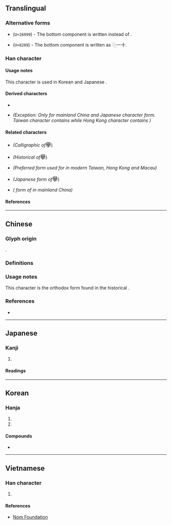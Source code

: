 {{also|𭢅|𦦙|舉|挙|举}}
{{character info}}
==Translingual==
{{CJKV-forms|舉|举|挙|擧}}

===Alternative forms===
* {{l|mul|[[𦦙]]}} (<code>U+26999</code>) - The bottom component is written {{l|mul|丰}} instead of {{l|mul|手}}.
* {{l|mul|[[舉]]}} (<code>U+8209</code>) - The bottom component is written as ⿻一十.

===Han character===
{{Han char|rn=64|rad=手|as=14|asmj+=13|sn=18|snmj+=17|four=77502|canj=HCQ,XHCQ|ids=⿱與手}}

====Usage notes====
This character is used in Korean {{w|hanja}} and Japanese {{w|kyūjitai}}.

====Derived characters====
* {{l|mul|[[㩮]], [[欅]], [[𪼰]], [[𮂥]], [[𮒾]], [[㐦]]}}
* {{l|mul|[[襷]]}} ''(Exception: Only for mainland China and Japanese character form. Taiwan character contains {{l|mul|舉}} while Hong Kong character contains {{l|mul|𦦙}})''

====Related characters====
* {{l|mul|[[𭢅]]}} ''(Calligraphic {{w|Variant Chinese character|variant}} of ''<big>擧</big>)
* {{l|mul|[[𦦙]]}} ''(Historical {{w|Variant Chinese character|variant}} of ''<big>擧</big>)
* {{l|mul|[[舉]]}} ''(Preferred form used for {{w|Traditional Chinese|traditional Chinese}} in modern Taiwan, Hong Kong and Macau)''
* {{l|mul|[[挙]]}} ''(Japanese {{w|shinjitai}} form of ''<big>擧</big>)
* {{l|mul|[[举]]}} ''({{w|Simplified Chinese|Simplified}} form of {{l|mul|舉}} in mainland China)''

====References====
{{Han ref|kx=0460.100|dkj=12863|dj=0808.300|hdz=31966.010|uh=64E7}}

----

==Chinese==

===Glyph origin===
{{Han etym}}
{{Han compound|與|手|c1=p|c2=s|t2=hand|ls=psc}}.

===Definitions===
{{zh-see|舉|vt}}

===Usage notes===
This character is the orthodox form found in the historical {{w|Kangxi dictionary}}.

===References===
* {{R:twedu|A03400-003#24}}

----

==Japanese==
{{ja-kanji forms|挙|擧}}

===Kanji===
{{ja-kanji|grade=|rs=手14|shin=挙}}

# {{ja-kyu sp|挙}}

====Readings====
{{ja-readings
|goon=こ
|kanon=きょ
|kun=あ-げる, あ-がる, こぞ-る
}}

----

==Korean==

===Hanja===
{{ko-hanja|들다|들|거}}

# {{hanja form of|거|to [[raise]]; to [[lift up]]}}
# {{hanja form of|거|to [[recommend]]}}

====Compounds====
* {{ko-l|검거|[[arrest]]|檢擧}}

----

==Vietnamese==

===Han character===
{{vi-hantu|rs=手14|[[cử]], [[cửa]]}}

# {{rfdef|vi|sort=手14}}

====References====
* [http://nomfoundation.org/common/nom_details.php?codepoint=64E7 Nom Foundation]